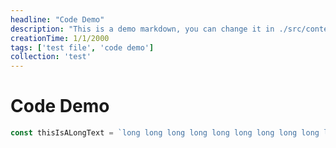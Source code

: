 ```yaml
---
headline: "Code Demo"
description: "This is a demo markdown, you can change it in ./src/content/**/*.mdx"
creationTime: 1/1/2000
tags: ['test file', 'code demo']
collection: 'test'
---
```

# Code Demo

```typescript
const thisIsALongText = `long long long long long long long long long long long long long long long long long long long long long long long long long long long long long long text`
```
